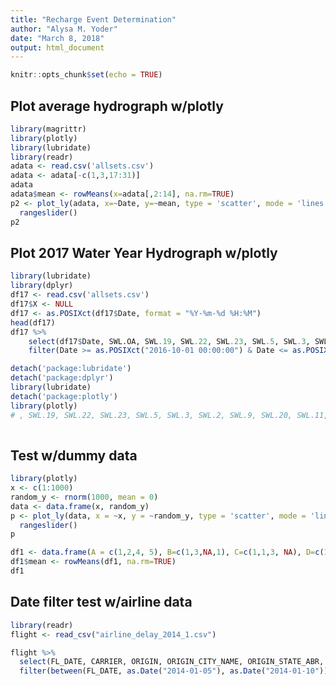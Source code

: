 ```yaml
---
title: "Recharge Event Determination"
author: "Alysa M. Yoder"
date: "March 8, 2018"
output: html_document
---
```


```r
knitr::opts_chunk$set(echo = TRUE)
```

## Plot average hydrograph w/plotly 
```r
library(magrittr)
library(plotly)
library(lubridate)
library(readr)
adata <- read.csv('allsets.csv')
adata <- adata[-c(1,3,17:31)]
adata
adata$mean <- rowMeans(x=adata[,2:14], na.rm=TRUE)
p2 <- plot_ly(adata, x=~Date, y=~mean, type = 'scatter', mode = 'lines') %>%
  rangeslider()
p2

```

## Plot 2017 Water Year Hydrograph w/plotly
```r
library(lubridate)
library(dplyr)
df17 <- read.csv('allsets.csv')
df17$X <- NULL
df17 <- as.POSIXct(df17$Date, format = "%Y-%m-%d %H:%M")
head(df17)
df17 %>%
    select(df17$Date, SWL.OA, SWL.19, SWL.22, SWL.23, SWL.5, SWL.3, SWL.2, SWL.9, SWL.20, SWL.11, SWL.14, SWL.13, SWL.17, mean) %>%
    filter(Date >= as.POSIXct("2016-10-01 00:00:00") & Date <= as.POSIXct("2017-09-31 00:00:00"))

detach('package:lubridate')
detach('package:dplyr')
library(lubridate)
detach('package:plotly')
library(plotly)
# , SWL.19, SWL.22, SWL.23, SWL.5, SWL.3, SWL.2, SWL.9, SWL.20, SWL.11, SWL.14, SWL.13, SWL.17, mean
    
```


## Test w/dummy data
```r
library(plotly)
x <- c(1:1000)
random_y <- rnorm(1000, mean = 0)
data <- data.frame(x, random_y)
p <- plot_ly(data, x = ~x, y = ~random_y, type = 'scatter', mode = 'lines') %>%
  rangeslider()
p

df1 <- data.frame(A = c(1,2,4, 5), B=c(1,3,NA,1), C=c(1,1,3, NA), D=c(1,1,2,2))
df1$mean <- rowMeans(df1, na.rm=TRUE)
df1
```
## Date filter test w/airline data
```r
library(readr)
flight <- read_csv("airline_delay_2014_1.csv")

flight %>%
  select(FL_DATE, CARRIER, ORIGIN, ORIGIN_CITY_NAME, ORIGIN_STATE_ABR, DEP_DELAY, DEP_TIME, ARR_DELAY, ARR_TIME) %>%
  filter(between(FL_DATE, as.Date("2014-01-05"), as.Date("2014-01-10")))
```


